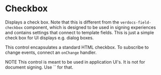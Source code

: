 
<Meta of={ComponentStories} />

# Checkbox

Displays a check box. Note that this is different from the `verdocs-field-checkbox` component, which is designed
to be used in signing experiences and contains settings that connect to template fields. This is just a simple check
box for UI displays e.g. dialog boxes.

This control encapsulates a standard HTML checkbox. To subscribe to change events, connect an `onChange`
handler.

<div className="tip-wrapper">
<span className="warning">NOTE</span> This control is meant to be used in application UI's. It is not for document
signing. Use `<verdocs-field-checkbox />` for that.
</div>

<Source />
<Primary />
<Controls />
<Stories />
